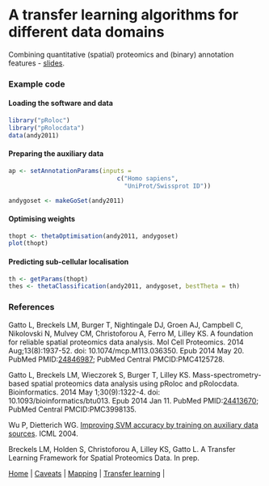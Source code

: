 # A transfer learning algorithms for different data domains

Combining quantitative (spatial) proteomics and (binary) annotation
features - [slides](https://github.com/ComputationalProteomicsUnit/Intro-Integ-Omics-Prot/blob/master/thetatut.pdf?raw=true).

### Example code

#### Loading the software and data

```r
library("pRoloc")
library("pRolocdata")
data(andy2011)
```

#### Preparing the auxiliary data
```r
ap <- setAnnotationParams(inputs =
                              c("Homo sapiens",
                                "UniProt/Swissprot ID"))

andygoset <- makeGoSet(andy2011)
```

#### Optimising weights
```r
thopt <- thetaOptimisation(andy2011, andygoset)
plot(thopt)
```

#### Predicting sub-cellular localisation
```r
th <- getParams(thopt)
thes <- thetaClassification(andy2011, andygoset, bestTheta = th)
```

### References

Gatto L, Breckels LM, Burger T, Nightingale DJ, Groen AJ, Campbell C,
Nikolovski N, Mulvey CM, Christoforou A, Ferro M, Lilley KS. A
foundation for reliable spatial proteomics data analysis. Mol Cell
Proteomics. 2014 Aug;13(8):1937-52. doi: 10.1074/mcp.M113.036350. Epub
2014 May 20. PubMed
PMID:[24846987](http://www.ncbi.nlm.nih.gov/pubmed/24846987); PubMed
Central PMCID:PMC4125728.

Gatto L, Breckels LM, Wieczorek S, Burger T, Lilley KS.
Mass-spectrometry-based spatial proteomics data analysis using pRoloc
and pRolocdata. Bioinformatics. 2014 May 1;30(9):1322-4. doi:
10.1093/bioinformatics/btu013. Epub 2014 Jan 11. PubMed
PMID:[24413670](http://www.ncbi.nlm.nih.gov/pubmed/24413670); PubMed
Central PMCID:PMC3998135.

Wu P, Dietterich WG.
[Improving SVM accuracy by training on auxiliary data sources](http://citeseer.ist.psu.edu/viewdoc/summary?doi=10.1.1.94.594).
ICML 2004.

Breckels LM, Holden S, Christoforou A, Lilley KS, Gatto L. A Transfer
Learning Framework for Spatial Proteomics Data. In prep.


| [Home](./README.md) | [Caveats](./caveats.md) | [Mapping](./mapping.md) | [Transfer learning](./transfer-learning.md) |
